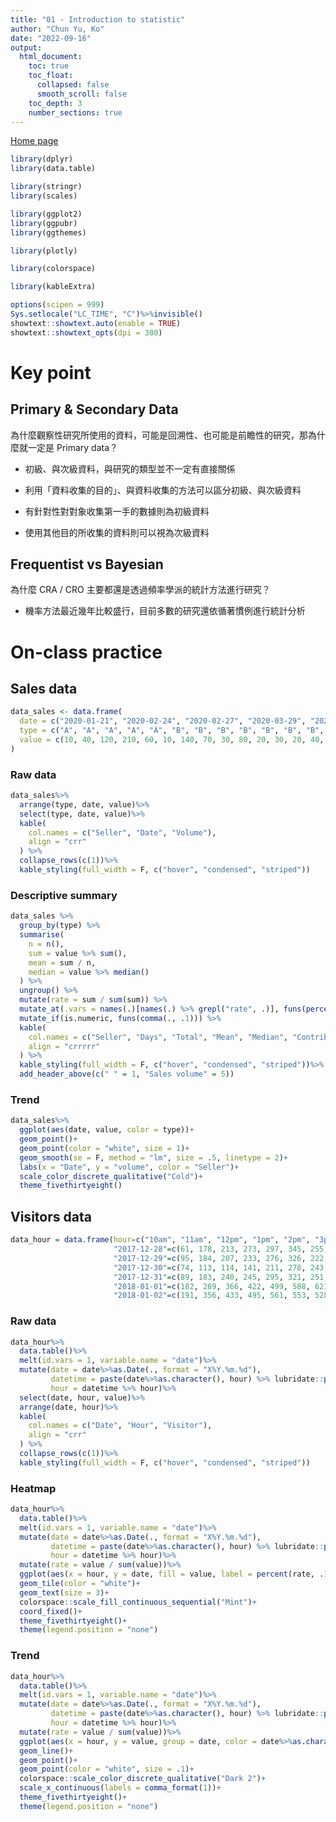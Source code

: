 ```yaml
---
title: "01 - Introduction to statistic"
author: "Chun Yu, Ko"
date: "2022-09-16"
output:
  html_document:
    toc: true
    toc_float:
      collapsed: false
      smooth_scroll: false
    toc_depth: 3
    number_sections: true
---
```


[Home page](https://seimwiwa.github.io/scu_master_degree_program_data_science_statistical_analysis/)

```r

library(dplyr)
library(data.table)

library(stringr)
library(scales)

library(ggplot2)
library(ggpubr)
library(ggthemes)

library(plotly)

library(colorspace)

library(kableExtra)
```

```r
options(scipen = 999)
Sys.setlocale("LC_TIME", "C")%>%invisible()
showtext::showtext.auto(enable = TRUE)
showtext::showtext_opts(dpi = 300)
```

# Key point

## Primary & Secondary Data

為什麼觀察性研究所使用的資料，可能是回溯性、也可能是前瞻性的研究，那為什麼就一定是 Primary data？

 - 初級、與次級資料，與研究的類型並不一定有直接關係

 - 利用「資料收集的目的」、與資料收集的方法可以區分初級、與次級資料
 
 - 有針對性對對象收集第一手的數據則為初級資料
 
 - 使用其他目的所收集的資料則可以視為次級資料
 
## Frequentist vs Bayesian

為什麼 CRA / CRO 主要都還是透過頻率學派的統計方法進行研究？

 - 機率方法最近幾年比較盛行，目前多數的研究還依循著慣例進行統計分析

# On-class practice

## Sales data

```r
data_sales <- data.frame(
  date = c("2020-01-21", "2020-02-24", "2020-02-27", "2020-03-29", "2020-03-11", "2020-03-05", "2020-01-10", "2020-03-01", "2020-02-01", "2020-02-12", "2020-02-04", "2020-02-08", "2020-02-15", "2020-03-03", "2020-02-28", "2020-03-08", "2020-03-16", "2020-02-27", "2020-03-02", "2020-03-03", "2020-03-05", "2020-03-10") %>% as.Date(),
  type = c("A", "A", "A", "A", "A", "B", "B", "B", "B", "B", "B", "B", "B", "B", "C", "C", "C", "C", "C", "C", "C", "C"),
  value = c(10, 40, 120, 210, 60, 10, 140, 70, 30, 80, 20, 30, 20, 40, 50, 100, 80, 10, 20, 30, 50, 60)
)
```

### Raw data

```r
data_sales%>%
  arrange(type, date, value)%>%
  select(type, date, value)%>%
  kable(
    col.names = c("Seller", "Date", "Volume"),
    align = "crr"
  ) %>%
  collapse_rows(c(1))%>%
  kable_styling(full_width = F, c("hover", "condensed", "striped"))
```

### Descriptive summary

```r
data_sales %>%
  group_by(type) %>%
  summarise(
    n = n(),
    sum = value %>% sum(),
    mean = sum / n,
    median = value %>% median()
  ) %>%
  ungroup() %>%
  mutate(rate = sum / sum(sum)) %>%
  mutate_at(.vars = names(.)[names(.) %>% grepl("rate", .)], funs(percent(., .1))) %>%
  mutate_if(is.numeric, funs(comma(., .1))) %>%
  kable(
    col.names = c("Seller", "Days", "Total", "Mean", "Median", "Contribution"),
    align = "crrrrr"
  ) %>%
  kable_styling(full_width = F, c("hover", "condensed", "striped"))%>%
  add_header_above(c(" " = 1, "Sales volume" = 5))
```

### Trend

```r
data_sales%>%
  ggplot(aes(date, value, color = type))+
  geom_point()+
  geom_point(color = "white", size = 1)+
  geom_smooth(se = F, method = "lm", size = .5, linetype = 2)+
  labs(x = "Date", y = "volume", color = "Seller")+
  scale_color_discrete_qualitative("Cold")+
  theme_fivethirtyeight()
```

## Visitors data

```r
data_hour = data.frame(hour=c("10am", "11am", "12pm", "1pm", "2pm", "3pm", "4pm", "5pm", "6pm", "7pm", "8pm"),
                       "2017-12-28"=c(61, 178, 213, 273, 297, 345, 255, 140, 90, 99, 83),
                       "2017-12-29"=c(95, 184, 207, 233, 276, 326, 222, 107, 84, 75, 72),
                       "2017-12-30"=c(74, 113, 114, 141, 211, 278, 243, 120, 51, 67, 59),
                       "2017-12-31"=c(89, 183, 240, 245, 295, 321, 251, 115, 70, 31, 72),
                       "2018-01-01"=c(182, 289, 366, 422, 499, 588, 621, 488, 379, 325, 255),
                       "2018-01-02"=c(191, 356, 433, 495, 561, 553, 528, 381, 320, 279, 254))
```

### Raw data

```r
data_hour%>%
  data.table()%>%
  melt(id.vars = 1, variable.name = "date")%>%
  mutate(date = date%>%as.Date(., format = "X%Y.%m.%d"),
         datetime = paste(date%>%as.character(), hour) %>% lubridate::parse_date_time(., "%Y-%m-%d%h%p"),
         hour = datetime %>% hour)%>%
  select(date, hour, value)%>%
  arrange(date, hour)%>%
  kable(
    col.names = c("Date", "Hour", "Visitor"),
    align = "crr"
  ) %>%
  collapse_rows(c(1))%>%
  kable_styling(full_width = F, c("hover", "condensed", "striped"))
```

### Heatmap

```r
data_hour%>%
  data.table()%>%
  melt(id.vars = 1, variable.name = "date")%>%
  mutate(date = date%>%as.Date(., format = "X%Y.%m.%d"),
         datetime = paste(date%>%as.character(), hour) %>% lubridate::parse_date_time(., "%Y-%m-%d%h%p"),
         hour = datetime %>% hour)%>%
  mutate(rate = value / sum(value))%>%
  ggplot(aes(x = hour, y = date, fill = value, label = percent(rate, .1)))+
  geom_tile(color = "white")+
  geom_text(size = 3)+
  colorspace::scale_fill_continuous_sequential("Mint")+
  coord_fixed()+
  theme_fivethirtyeight()+
  theme(legend.position = "none")
```

### Trend

```r
data_hour%>%
  data.table()%>%
  melt(id.vars = 1, variable.name = "date")%>%
  mutate(date = date%>%as.Date(., format = "X%Y.%m.%d"),
         datetime = paste(date%>%as.character(), hour) %>% lubridate::parse_date_time(., "%Y-%m-%d%h%p"),
         hour = datetime %>% hour)%>%
  mutate(rate = value / sum(value))%>%
  ggplot(aes(x = hour, y = value, group = date, color = date%>%as.character(), label = percent(rate, .1)))+
  geom_line()+
  geom_point()+
  geom_point(color = "white", size = .1)+
  colorspace::scale_color_discrete_qualitative("Dark 2")+
  scale_x_continuous(labels = comma_format(1))+
  theme_fivethirtyeight()+
  theme(legend.position = "none")
```
